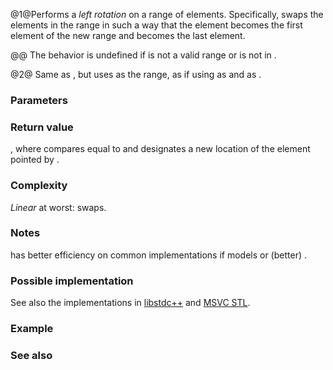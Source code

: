{{cpp/ranges/title|rotate}}
{{cpp/algorithm/ranges/navbar}}
{{dcl begin}}
{{dcl header|algorithm}}
{{dcl h|Call signature}}
{{dcl|num=1|since=c++20|1=
template&lt; std::permutable I, std::sentinel_for&lt;I&gt; S &gt;
constexpr ranges::subrange&lt;I&gt;
    rotate( I first, I middle, S last );
}}
{{dcl|num=2|since=c++20|1=
template&lt; ranges::forward_range R &gt;
requires std::permutable&lt;ranges::iterator_t&lt;R&gt;&gt;
constexpr ranges::borrowed_subrange_t&lt;R&gt;
    rotate( R&amp;&amp; r, ranges::iterator_t&lt;R&gt; middle );
}}
{{dcl end}}

@1@Performs a ''left rotation'' on a range of elements. Specifically, {{tt|ranges::rotate}} swaps the elements in the range {{range|first|last}} in such a way that the element {{c|*middle}} becomes the first element of the new range and {{c|*(middle - 1)}} becomes the last element.

@@ The behavior is undefined if {{range|first|last}} is not a valid range or {{c|middle}} is not in {{range|first|last}}.

@2@ Same as {{v|1}}, but uses {{c|r}} as the range, as if using {{c|ranges::begin(r)}} as {{c|first}} and {{c|ranges::end(r)}} as {{c|last}}.

{{cpp/ranges/niebloid}}

===Parameters===
{{par begin}}
{{par|first, last|the range of elements to rotate}}
{{par|r|the range of elements to rotate}}
{{par|middle|the iterator to the element that should appear at the beginning of the rotated range}}
{{par end}}

===Return value===
{{c|{new_first, last}&lt;!----&gt;}}, where {{tt|''new_first''}} compares equal to {{c|1=ranges::next(first, ranges::distance(middle, last))}} and designates a new location of the element pointed by {{c|first}}.

===Complexity===
''Linear'' at worst: {{c|ranges::distance(first, last)}} swaps.

===Notes===
{{tt|ranges::rotate}} has better efficiency on common implementations if {{tt|I}} models {{lconcept|bidirectional_iterator}} or (better) {{lconcept|random_access_iterator}}.

{{cpp/algorithm/notes swap vectorization}}

===Possible implementation===
See also the implementations in [https://github.com/gcc-mirror/gcc/blob/14d8a5ae472ca5743016f37da2dd4770d83dea21/libstdc%2B%2B-v3/include/bits/ranges_algo.h#L1361-L1506 libstdc++] and [https://github.com/microsoft/STL/blob/472161105d596192194d4715ccad307c6c163b4a/stl/inc/algorithm#L4407-L4434 MSVC STL].
{{eq fun|1=
struct rotate_fn
{
    template&lt;std::permutable I, std::sentinel_for&lt;I&gt; S&gt;
    constexpr ranges::subrange&lt;I&gt;
        operator()(I first, I middle, S last) const
    {
        if (first == middle)
        {
            auto last_it = ranges::next(first, last);
            return {last_it, last_it};
        }
        if (middle == last)
            return {std::move(first), std::move(middle)};

        if constexpr (std::bidirectional_iterator&lt;I&gt;)
        {
            ranges::reverse(first, middle);
            auto last_it = ranges::next(first, last);
            ranges::reverse(middle, last_it);

            if constexpr (std::random_access_iterator&lt;I&gt;)
            {
                ranges::reverse(first, last_it);
                return {first + (last_it - middle), std::move(last_it)};
            }
            else
            {
                auto mid_last = last_it;
                do
                {
                    ranges::iter_swap(first, --mid_last);
                    ++first;
                }
                while (first != middle &amp;&amp; mid_last != middle);
                ranges::reverse(first, mid_last);

                if (first == middle)
                    return {std::move(mid_last), std::move(last_it)};
                else
                    return {std::move(first), std::move(last_it)};
            }
        }
        else
        { // I is merely a forward_iterator
            auto next_it = middle;
            do
            { // rotate the first cycle
                ranges::iter_swap(first, next_it);
                ++first;
                ++next_it;
                if (first == middle)
                    middle = next_it;
            }
            while (next_it != last);

            auto new_first = first;
            while (middle != last)
            { // rotate subsequent cycles
                next_it = middle;
                do
                {
                    ranges::iter_swap(first, next_it);
                    ++first;
                    ++next_it;
                    if (first == middle)
                        middle = next_it;
                }
                while (next_it != last);
            }

            return {std::move(new_first), std::move(middle)};
        }
    }

    template&lt;ranges::forward_range R&gt;
    requires std::permutable&lt;ranges::iterator_t&lt;R&gt;&gt;
    constexpr ranges::borrowed_subrange_t&lt;R&gt;
        operator()(R&amp;&amp; r, ranges::iterator_t&lt;R&gt; middle) const
    {
        return (*this)(ranges::begin(r), std::move(middle), ranges::end(r));
    }
};

inline constexpr rotate_fn rotate {};
}}

===Example===
{{example
|{{tt|ranges::rotate}} is a common building block in many algorithms. This example demonstrates {{enwiki|insertion sort}}.
|code=
#include &lt;algorithm&gt;
#include &lt;iostream&gt;
#include &lt;numeric&gt;
#include &lt;string&gt;
#include &lt;vector&gt;

int main()
{
    std::string s(16, ' ');

    for (int k {}; k != 5; ++k)
    {
        std::iota(s.begin(), s.end(), 'A');
        std::ranges::rotate(s, s.begin() + k);
        std::cout &lt;&lt; "Rotate left (" &lt;&lt; k &lt;&lt; "): " &lt;&lt; s &lt;&lt; '\n';
    }
    std::cout &lt;&lt; '\n';

    for (int k {}; k != 5; ++k)
    {
        std::iota(s.begin(), s.end(), 'A');
        std::ranges::rotate(s, s.end() - k);
        std::cout &lt;&lt; "Rotate right (" &lt;&lt; k &lt;&lt; "): " &lt;&lt; s &lt;&lt; '\n';
    }

    std::cout &lt;&lt; "\nInsertion sort using `rotate`, step-by-step:\n";

    s = {'2', '4', '2', '0', '5', '9', '7', '3', '7', '1'};

    for (auto i = s.begin(); i != s.end(); ++i)
    {
        std::cout &lt;&lt; "i = " &lt;&lt; std::ranges::distance(s.begin(), i) &lt;&lt; ": ";
        std::ranges::rotate(std::ranges::upper_bound(s.begin(), i, *i), i, i + 1);
        std::cout &lt;&lt; s &lt;&lt; '\n';
    }
    std::cout &lt;&lt; (std::ranges::is_sorted(s) ? "Sorted!" : "Not sorted.") &lt;&lt; '\n';
}
|output=
Rotate left (0): ABCDEFGHIJKLMNOP
Rotate left (1): BCDEFGHIJKLMNOPA
Rotate left (2): CDEFGHIJKLMNOPAB
Rotate left (3): DEFGHIJKLMNOPABC
Rotate left (4): EFGHIJKLMNOPABCD

Rotate right (0): ABCDEFGHIJKLMNOP
Rotate right (1): PABCDEFGHIJKLMNO
Rotate right (2): OPABCDEFGHIJKLMN
Rotate right (3): NOPABCDEFGHIJKLM
Rotate right (4): MNOPABCDEFGHIJKL

Insertion sort using `rotate`, step-by-step:
i = 0: 2420597371
i = 1: 2420597371
i = 2: 2240597371
i = 3: 0224597371
i = 4: 0224597371
i = 5: 0224597371
i = 6: 0224579371
i = 7: 0223457971
i = 8: 0223457791
i = 9: 0122345779
Sorted!
}}

===See also===
{{dsc begin}}
{{dsc inc|cpp/algorithm/ranges/dsc rotate_copy}}
{{dsc inc|cpp/algorithm/ranges/dsc reverse}}
{{dsc inc|cpp/algorithm/dsc rotate}}
{{dsc end}}

{{langlinks|de|es|fr|it|ja|pt|ru|zh}}